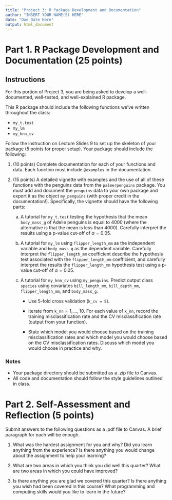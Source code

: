 ```yaml
---
title: "Project 3: R Package Development and Documentation"
author: "INSERT YOUR NAME(S) HERE"
date: "Due Date Here"
output: html_document
---
```



# Part 1. R Package Development and Documentation (25 points)

## Instructions

For this portion of Project 3, you are being asked to develop a well-documented, well-tested, and well-explained R package.

This R package should include the following  functions we've written throughout the class:

* `my_t.test`
* `my_lm`
* `my_knn_cv`

Follow the instruction on Lecture Slides 9 to set up the skeleton of your package (5 points for proper setup). Your package should include the following:

1. (10 points) Complete documentation for each of your functions and data. Each function must include `@examples` in the documentation.

2. (15 points) A detailed vignette with examples and the use of all of these functions with the penguins data from the `palmerpenguins` package. You must add and document the `penguins` data to your own package and export it as the object `my_penguins` (with proper credit in the documentation!). Specifically, the vignette should have the following parts:

    a. A tutorial for `my_t.test` testing the hypothesis that the mean `body_mass_g` of Adelie penguins is equal to 4000 (where the alternative is that the mean is less than 4000). Carefully interpret the results using a p-value cut-off of $\alpha = 0.05$.
    b. A tutorial for `my_lm` using `flipper_length_mm` as the independent variable and `body_mass_g` as the dependent variable. Carefully interpret the `flipper_length_mm` coefficient describe the hypothesis test associated with the `flipper_length_mm` coefficient, and carefully interpret the results the `flipper_length_mm` hypothesis test using a p-value cut-off of $\alpha = 0.05$.
    c. A tutorial for `my_knn_cv` using `my_penguins`. Predict output class `species` using covariates `bill_length_mm`, `bill_depth_mm`, `flipper_length_mm`, and `body_mass_g`. 
    
        * Use $5$-fold cross validation (`k_cv = 5`).
        
        * Iterate from `k_nn`$= 1,\ldots, 10$. For each value of `k_nn`, record the training misclassification rate and the CV misclassification rate (output from your function).
        
        * State which model you would choose based on the training misclassification rates and which model you would choose based on the CV misclassification rates. Discuss which model you would choose in practice and why.
        
### Notes

* Your package directory should be submitted as a .zip file to Canvas.
* All code and documentation should follow the style guidelines outlined in class.


# Part 2. Self-Assessment and Reflection (5 points)

Submit answers to the following questions as a .pdf file to Canvas. A brief paragraph for each will be enough.

1. What was the hardest assignment for you and why? Did you learn anything from the experience? Is there anything you would change about the assignment to help your learning?

2. What are two areas in which you think you did well this quarter? What are two areas in which you could have improved?

3. Is there anything you are glad we covered this quarter? Is there anything you wish had been covered in this course? What programming and computing skills would you like to learn in the future?
